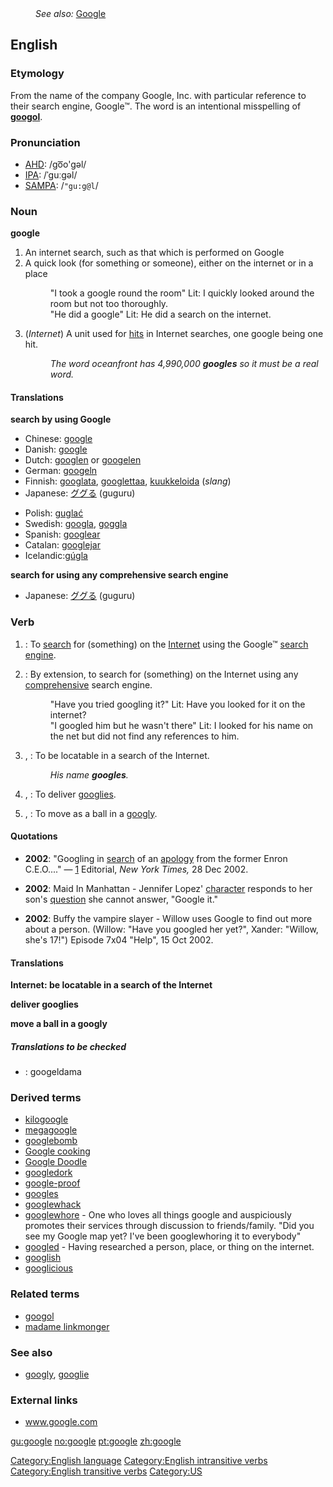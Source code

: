 :''See also:'' [[Google]]
{{wikipedia}}
==English==

===Etymology===
From the name of the company Google, Inc. with particular reference to their  search engine, Google™.  The word is an intentional misspelling of '''[[googol]]'''.

===Pronunciation===
*[[AHD]]: /go͞o'gəl/
*[[IPA]]: /ˈguːgəl/
*[[SAMPA]]: /<tt>"gu:g@l</tt>/

===Noun===
'''google'''

# An internet search, such as that which is performed on Google
# A quick look (for something or someone), either on the internet or in a place
#:"I took a google round the room" Lit: I quickly looked around the room but not too thoroughly.
#:"He did a google" Lit: He did a search on the internet.
# (''Internet'') A unit used for [[hit]]s in Internet searches, one google being one hit.
#:''The word oceanfront has 4,990,000 '''googles''' so it must be a real word.''

====Translations====

'''search by using Google'''
{{top}}
*Chinese: [[google]]
*Danish: [[google]]
*Dutch: [[googlen]] or [[googelen]]
*German: [[googeln]]
*Finnish: [[googlata]], [[googlettaa]], [[kuukkeloida]] (''slang'')
*Japanese: [[ググる]] (guguru)
{{mid}}
*Polish: [[guglać]]
*Swedish: [[googla]], [[goggla]]
*Spanish: [[googlear]]
*Catalan: [[googlejar]]
*Icelandic:[[gúgla]]
{{bottom}}

'''search for using any comprehensive search engine'''
{{top}}
{{mid}}
*Japanese: [[ググる]] (guguru)
{{bottom}}

===Verb===
{{en-infl-reg-other-e|googl|e||}}

# {{transitive}}: To [[search]] for (something) on the [[Internet]] using the Google™ [[search engine]].
# {{transitive}}: By extension, to search for (something) on the Internet using any [[comprehensive]] search engine.
#:"Have you tried googling it?" Lit: Have you looked for it on the internet?
#:"I googled him but he wasn't there" Lit: I looked for his name on the net but did not find any references to him.
# {{transitive}}, {{internet}}: To be locatable in a search of the Internet.
#:''His name '''googles'''.''
# {{intransitive}}, {{cricket}}: To deliver [[googly|googlies]].
# {{intransitive}}, {{cricket}}: To move as a ball in a [[googly]].


====Quotations====
*'''2002''': "Googling in [[search]] of an [[apology]] from the former Enron C.E.O...." &mdash; [http://www.nytimes.com/2002/12/28/opinion/28KELL.html?pagewanted=2&todaysheadlines] Editorial, ''New York Times,'' 28 Dec 2002.

*'''2002''': Maid In Manhattan - Jennifer Lopez' [[character]] responds to her son's [[question]] she cannot answer, "Google it."

*'''2002''': Buffy the vampire slayer - Willow uses Google to find out more about a person. (Willow: "Have you googled her yet?", Xander: "Willow, she's 17!") Episode 7x04 "Help", 15 Oct 2002.


====Translations====

'''Internet: be locatable in a search of the Internet'''
{{top}}
{{mid}}
{{bottom}}

'''deliver googlies'''
{{top}}
{{mid}}
{{bottom}}

'''move a ball in a googly'''
{{top}}
{{mid}}
{{bottom}}


=====Translations to be checked=====
<!--Remove this section once all of the translations below have been moved into the tables above.-->
{{checktrans}}

*{{ttbc|Estonian}}: googeldama

===Derived terms===
*[[kilogoogle]]<!-- = 1024 search engine hits-->
*[[megagoogle]]<!--(rare) = 1024 kilogoogles-->
*[[googlebomb]]
*[[Google cooking]]
*[[Google Doodle]]
*[[googledork]]
*[[google-proof]]
*[[googles]]
*[[googlewhack]]
*[[googlewhore]] - One who loves all things google and auspiciously promotes their services through discussion to friends/family. "Did you see my Google map yet? I've been googlewhoring it to everybody"
*[[googled]] - Having researched a person, place, or thing on the internet.
*[[googlish]]
*[[googlicious]]

===Related terms===
*[[googol]]
*[[madame linkmonger]]

===See also===
*[[googly]], [[googlie]]

===External links===
*[http://www.Google.com www.google.com]

[[Category:English language]]
[[Category:English intransitive verbs]]
[[Category:English transitive verbs]]
[[Category:US]]

[[gu:google]]
[[no:google]]
[[pt:google]]
[[zh:google]]